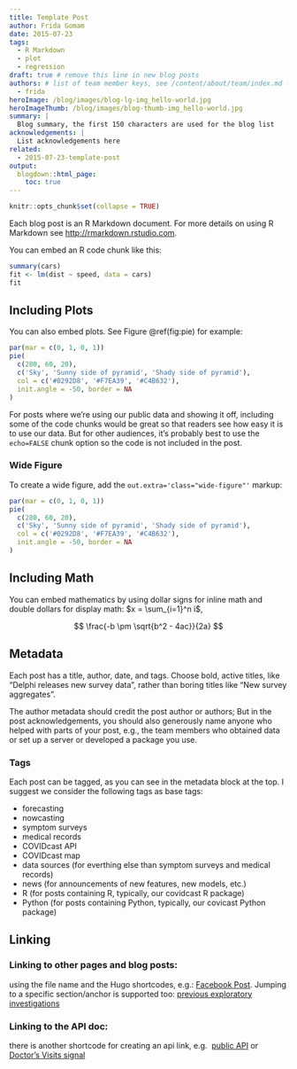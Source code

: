 ```yaml
---
title: Template Post
author: Frida Gomam
date: 2015-07-23
tags:
  - R Markdown
  - plot
  - regression
draft: true # remove this line in new blog posts
authors: # list of team member keys, see /content/about/team/index.md -> team
  - frida
heroImage: /blog/images/blog-lg-img_hello-world.jpg
heroImageThumb: /blog/images/blog-thumb-img_hello-world.jpg
summary: |
  Blog summary, the first 150 characters are used for the blog list
acknowledgements: |
  List acknowledgements here
related:
  - 2015-07-23-template-post
output:
  blogdown::html_page:
    toc: true
---
```


```r
knitr::opts_chunk$set(collapse = TRUE)
```

Each blog post is an R Markdown document. For more details on using R Markdown
see <http://rmarkdown.rstudio.com>.

You can embed an R code chunk like this:

```r
summary(cars)
fit <- lm(dist ~ speed, data = cars)
fit
```

## Including Plots

You can also embed plots. See Figure \@ref(fig:pie) for example:

```r
par(mar = c(0, 1, 0, 1))
pie(
  c(280, 60, 20),
  c('Sky', 'Sunny side of pyramid', 'Shady side of pyramid'),
  col = c('#0292D8', '#F7EA39', '#C4B632'),
  init.angle = -50, border = NA
)
```

For posts where we're using our public data and showing it off, including some
of the code chunks would be great so that readers see how easy it is to use our
data. But for other audiences, it's probably best to use the `echo=FALSE` chunk
option so the code is not included in the post.

### Wide Figure

To create a wide figure, add the `out.extra='class="wide-figure"'` markup:

```r
par(mar = c(0, 1, 0, 1))
pie(
  c(280, 60, 20),
  c('Sky', 'Sunny side of pyramid', 'Shady side of pyramid'),
  col = c('#0292D8', '#F7EA39', '#C4B632'),
  init.angle = -50, border = NA
)
```

## Including Math

You can embed mathematics by using dollar signs for inline math and double
dollars for display math: $x = \sum_{i=1}^n i$,

$$
\frac{-b \pm \sqrt{b^2 - 4ac}}{2a}
$$

## Metadata

Each post has a title, author, date, and tags. 
Choose bold, active titles, like "Delphi releases new survey data",
rather than boring titles like "New survey aggregates".

The author metadata should credit the post author or authors; But in the post acknowledgements, 
you should also generously
name anyone who helped with parts of your post, e.g., the team members who
obtained data or set up a server or developed a package you use.

### Tags

Each post can be tagged, as you can see in the metadata block at the top. I
suggest we consider the following tags as base tags:

- forecasting
- nowcasting
- symptom surveys
- medical records
- COVIDcast API
- COVIDcast map
- data sources (for everthing else than symptom surveys and medical records)
- news (for announcements of new features, new models, etc.)
- R (for posts containing R, typically, our covidcast R package)
- Python (for posts containing Python, typically, our covicast Python package)

## Linking

### Linking to other pages and blog posts:

using the file name and the Hugo shortcodes, e.g.: [Facebook Post](`r blogdown::shortcode_html("relref", "2020-08-26-fb-survey")`).
Jumping to a specific section/anchor is supported too: 
[previous exploratory investigations](`r blogdown::shortcode_html("relref", "2020-08-26-fb-survey#some-interesting-examples")`)

### Linking to the API doc:

there is another shortcode for creating an api link, e.g. 
[public API](`r blogdown::shortcode_html("apiref", "/")`) or
[Doctor's Visits signal](`r blogdown::shortcode_html("apiref", "api/covidcast-signals/doctor-visits.html")`) 
